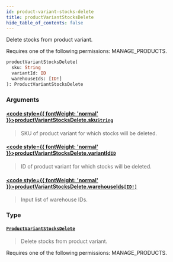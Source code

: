 ```yaml
---
id: product-variant-stocks-delete
title: productVariantStocksDelete
hide_table_of_contents: false
---
```








Delete stocks from product variant. 

Requires one of the following permissions: MANAGE_PRODUCTS.

```graphql
productVariantStocksDelete(
  sku: String
  variantId: ID
  warehouseIds: [ID!]
): ProductVariantStocksDelete
```


### Arguments

#### [<code style={{ fontWeight: 'normal' }}>productVariantStocksDelete.<b>sku</b></code>](#)<Bullet />[`String`](../../../developer/api-reference/scalars/string) <Badge class="secondary" text="scalar"/>
> SKU of product variant for which stocks will be deleted.
> 

#### [<code style={{ fontWeight: 'normal' }}>productVariantStocksDelete.<b>variantId</b></code>](#)<Bullet />[`ID`](../../../developer/api-reference/scalars/id) <Badge class="secondary" text="scalar"/>
> ID of product variant for which stocks will be deleted.
> 

#### [<code style={{ fontWeight: 'normal' }}>productVariantStocksDelete.<b>warehouseIds</b></code>](#)<Bullet />[`[ID!]`](../../../developer/api-reference/scalars/id) <Badge class="secondary" text="list"/> <Badge class="secondary" text="scalar"/>
> Input list of warehouse IDs.
> 

### Type

#### [`ProductVariantStocksDelete`](../../../developer/api-reference/objects/product-variant-stocks-delete) <Badge class="secondary" text="object"/>
> Delete stocks from product variant. 

Requires one of the following permissions: MANAGE_PRODUCTS.
> 





